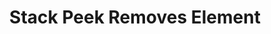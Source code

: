 ---
id: "ds_tf_easy_014"
questionType: "TRUE_FALSE"
title: "Stack Peek Removes Element"
statement: "Peek operation removes the top element from a stack."
difficulty: "EASY"
category: "Data Structures"
correctAnswer: false
explanation: "Peek only views the top element without removing it."
---